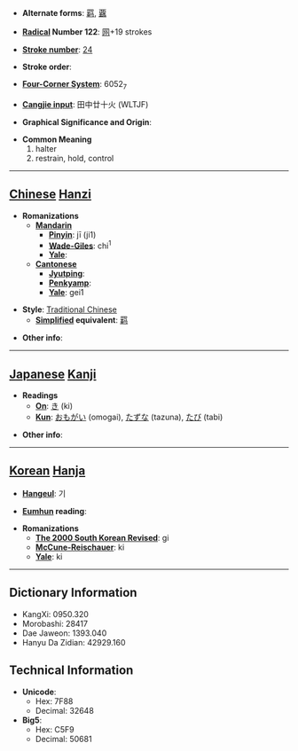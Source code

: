 * '''Alternate forms''': [[羁]], [[覊]]

* '''[[Wiktionary:Chinese radical index| Radical]] Number 122''': [[Wiktionary:Chinese radical index 网|网]]+19 strokes

* '''[[Wiktionary:Chinese total strokes index|Stroke number]]''': [[Wiktionary:Chinese total strokes index 24|24]]

* '''Stroke order''': 

* '''[[Wiktionary:Chinese four corner index|Four-Corner System]]''': 6052<sub>7</sub>

* '''[[Wiktionary:Chinese Cangjie index|Cangjie input]]''': 田中廿十火 (WLTJF)

* '''Graphical Significance and Origin''': 

* '''Common Meaning'''
*#halter
*# restrain, hold, control


----

== [[Chinese]] [[Hanzi]] ==

* '''Romanizations'''
** '''[[Mandarin]]'''
*** '''[[Pinyin]]''': jī (ji1)
*** '''[[Wade-Giles]]''': chi<sup>1</sup>
*** '''[[Yale]]''': 
** '''[[Cantonese]]'''
*** '''[[Jyutping]]''':
*** '''[[Penkyamp]]''': 
*** '''[[Yale]]''': gei1

* '''Style''': [[Traditional Chinese]] 
** '''[[Simplified Chinese|Simplified]] equivalent''': [[羁]]

* '''Other info''': 

----

== [[Japanese]] [[Kanji]] ==

* '''Readings'''
** '''[[On]]''': [[き]] (ki)
** '''[[Kun]]''': [[おもがい]] (omogai), [[たずな]] (tazuna), [[たび]] (tabi)

* '''Other info''':  

----

== [[Korean]] [[Hanja]] ==

* '''[[Hangeul]]''': 기

* '''[[Eumhun]] reading''': 

* '''Romanizations'''
** '''[[The 2000 South Korean Revised Romanization|The 2000 South Korean Revised]]''': gi
** '''[[McCune-Reischauer]]''': ki
** '''[[Yale]]''': ki

----

== Dictionary Information ==

* KangXi: 0950.320
* Morobashi: 28417
* Dae Jaweon: 1393.040
* Hanyu Da Zidian: 42929.160

== Technical Information ==

* '''Unicode''':
** Hex: 7F88
** Decimal: 32648
* '''Big5''':
** Hex: C5F9
** Decimal: 50681